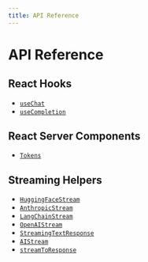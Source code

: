 ```yaml
---
title: API Reference
---
```


# API Reference

## React Hooks

- [`useChat`](./api-reference/use-chat)
- [`useCompletion`](./api-reference/use-completion)

## React Server Components

- [`Tokens`](./api-reference/tokens)

## Streaming Helpers

- [`HuggingFaceStream`](./api-reference/huggingface-stream)
- [`AnthropicStream`](./api-reference/anthropic-stream)
- [`LangChainStream`](./api-reference/langchain-stream)
- [`OpenAIStream`](./api-reference/openai-stream)
- [`StreamingTextResponse`](./api-reference/streaming-text-response)
- [`AIStream`](./api-reference/ai-stream)
- [`streamToResponse`](./api-reference/stream-to-response)
